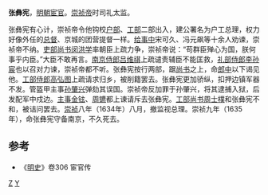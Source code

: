 '''张彝宪'''，[[明朝|明朝]][[宦官|宦官]]。[[崇祯帝|崇祯帝]]时司礼太监。

张彝宪有心计，崇祯帝令他钩校[[户部|户部]]、[[工部|工部]]二部出入，建公署名为户工总理，权力好像外任的[[总督|总督]]、京城的团营提督一样。[[给事中|给事中]]宋可久、冯元飙等十余人劝谏，崇祯帝不纳。[[吏部尚书|吏部尚书]][[闵洪学|闵洪学]]率朝臣上疏力争，崇祯帝说：“苟群臣殚心为国，朕何事乎内臣。”大臣不敢再言。[[南京|南京]][[侍郎|侍郎]][[吕维祺|吕维祺]]上疏谴责辅臣不能匡救，[[礼部侍郎|礼部侍郎]][[李孙宸|李孙宸]]也以召对力谏，崇祯帝都不听。张彝宪按行两部，踞[[尚书|尚书]]之上，命[[郎中|郎中]]以下谒见他。[[工部侍郎|工部侍郎]][[高弘图|高弘图]]上疏请求归乡，被削籍罢去。张彝宪更加骄纵，扣押边镇军器不发。管盔甲主事[[孙肇兴|孙肇兴]]弹劾其误国。崇祯帝反加罪于孙肇兴，将其逮捕入狱，后发配军中戍边。[[主事|主事]][[金铉|金铉]]、[[周镳|周镳]]都上谏请斥去张彝宪。[[工部尚书|工部尚书]][[周士樸|周士樸]]和张彝宪不和，被诘问罢去。[[崇祯|崇祯]]八年（1634年）八月，撤监视总理。崇祯九年（1635年），命张彝宪守备南京，不久死去。
==参考==
*《[[明史|明史]]》卷306 宦官传
[[Category:明朝宦官|Z]]
[[Category:张姓|Y]]
